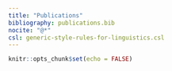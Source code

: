 ```yaml
---
title: "Publications"
bibliography: publications.bib
nocite: "@*"
csl: generic-style-rules-for-linguistics.csl
---
```


```r
knitr::opts_chunk$set(echo = FALSE)
```
